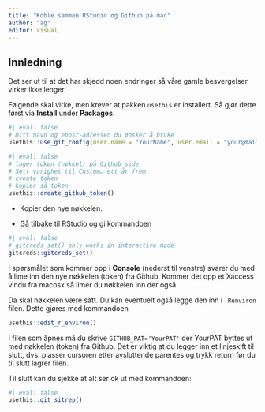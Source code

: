 ```yaml
---
title: "Koble sammen RStudio og Github på mac"
author: "ag"
editor: visual
---
```


## Innledning

Det ser ut til at det har skjedd noen endringer så våre gamle besvergelser virker ikke lenger.

Følgende skal virke, men krever at pakken `usethis` er installert. Så gjør dette først via **Install** under **Packages**.

```r
#| eval: false
# Ditt navn og epost-adressen du ønsker å bruke
usethis::use_git_config(user.name = "YourName", user.email = "your@mail.com")
```

```r
#| eval: false
# lager token (nøkkel) på Github side
# Sett varighet til Custom… ett år frem
# create token
# kopier så token
usethis::create_github_token()
```

-   Kopier den nye nøkkelen.

-   Gå tilbake til RStudio og gi kommandoen

```r
#| eval: false
# gitcreds_set() only works in interactive mode
gitcreds::gitcreds_set()
```

I spørsmålet som kommer opp i **Console** (nederst til venstre) svarer du med å lime inn den nye nøkkelen (token) fra Github. Kommer det opp et Xaccess vindu fra macosx så limer du nøkkelen inn der også.

Da skal nøkkelen være satt. Du kan eventuelt også legge den inn i `.Renviron` filen. Dette gjøres med kommandoen

```r
usethis::edit_r_environ()
```

I filen som åpnes må du skrive `GITHUB_PAT='YourPAT'` der YourPAT byttes ut med nøkkelen (token) fra Github. Det er viktig at du legger inn et linjeskift til slutt, dvs. plasser cursoren etter avsluttende parentes og trykk return før du til slutt lagrer filen.

Til slutt kan du sjekke at alt ser ok ut med kommandoen:

```r
#| eval: false
usethis::git_sitrep()
```
